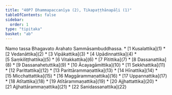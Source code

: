 ```yaml
---
title: "40P7 Dhammapaccanīya (2), Tikapaṭṭhānapāḷi (1)"
tableOfContents: false
sidebar:
  order: 1
type: "tipitaka"
basket: "ab"
---
```


<Paragraph number="1" type="center">
Namo tassa Bhagavato Arahato Sammāsambuddhassa.

</Paragraph>

<TableOfContents>
* [1 Kusalattika](1)
* [2 Vedanāttika](2)
* [3 Vipākattika](3)
* [4 Upādinnattika](4)
* [5 Saṃkiliṭṭhattika](5)
* [6 Vitakkattika](6)
* [7 Pītittika](7)
* [8 Dassanattika](8)
* [9 Dassanahetuttika](9)
* [10 Ācayagāmittika](10)
* [11 Sekkhattika](11)
* [12 Parittattika](12)
* [13 Parittārammaṇattika](13)
* [14 Hīnattika](14)
* [15 Micchattattika](15)
* [16 Maggārammaṇattika](16)
* [17 Uppannattika](17)
* [18 Atītattika](18)
* [19 Atītārammaṇattika](19)
* [20 Ajjhattattika](20)
* [21 Ajjhattārammaṇattika](21)
* [22 Sanidassanattika](22)
</TableOfContents>

